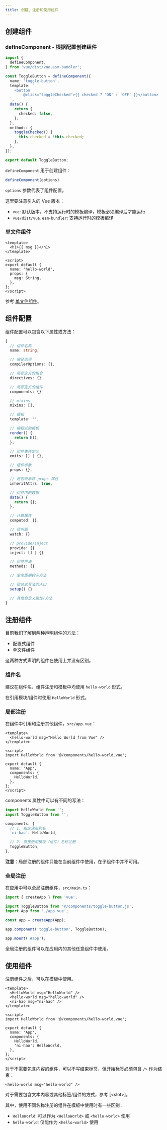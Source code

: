 ```yaml
---
title: 创建、注册和使用组件
---
```


## 创建组件

### defineComponent - 根据配置创建组件

``` ts title="components/toggle-button.ts"
import {
  defineComponent,
} from 'vue/dist/vue.esm-bundler';

const ToggleButton = defineComponent({
  name: 'toggle-button',
  template: `
    <button
        @click="toggleChecked">{{ checked ? 'ON' : 'OFF' }}</button>
  `,
  data() {
    return {
      checked: false,
    };
  },
  methods: {
    toggleChecked() {
      this.checked = !this.checked;
    },
  },
});

export default ToggleButton;
```

`defineComponent` 用于创建组件：

``` ts
defineComponent(options)
```

`options` 参数代表了组件配置。

这里要注意引入的 Vue 版本：

+ `vue`: 默认版本，不支持运行时的模板编译，模板必须编译后才能运行
+ `vue/dist/vue.esm-bundler`: 支持运行时的模板编译

### 单文件组件

``` vue title="components/hello-world.vue"
<template>
  <h1>{{ msg }}</h1>
</template>

<script>
export default {
  name: 'hello-world',
  props: {
    msg: String,
  },
};
</script>
```

参考 [单文件组件](./sfc)。

## 组件配置

组件配置可以包含以下属性或方法：

``` ts
{
  // 组件名称
  name: string;

  // 编译选项
  compilerOptions: {},

  // 局部定义的指令
  directives: {}

  // 局部定义的组件
  components: {}

  // mixins
  mixins: [],

  // 模板
  template: '',

  // 编程式的模板
  render() {
    return h();
  };

  // 组件事件定义
  emits: [] | {},

  // 组件参数
  props: {},

  // 是否继承非 props 属性
  inheritAttrs: true,

  // 组件内的数据
  data() {
    return {};
  },

  // 计算属性
  computed: {},

  // 侦听器
  watch: {}

  // provide/inject
  provide: {}
  inject: [] | {}

  // 组件方法
  methods: {}

  // 生命周期钩子方法

  // 组合式写法的入口
  setup() {}

  // 其他自定义属性/方法
}
```

## 注册组件

目前我们了解到两种声明组件的方法：

+ 配置式组件
+ 单文件组件

这两种方式声明的组件在使用上并没有区别。

### 组件名

建议在组件名、组件注册和模板中均使用 `hello-world` 形式。

在引用模块/组件时使用 `HelloWorld` 形式。

### 局部注册

在组件中引用和注册其他组件，`src/app.vue`：

``` vue
<template>
  <hello-world msg="Hello World from Vue" />
</template>

<script>
import HelloWorld from '@/components/hello-world.vue';

export default {
  name: 'App',
  components: {
    HelloWorld,
  },
};
</script>
```

components 属性中可以有不同的写法：

``` ts
import HelloWorld from '';
import ToggleButton from '';

components: {
  // 1. 指定注册别名
  `ni-hao`: HelloWorld,

  // 2. 直接使用模块（组件）名称注册
  ToggleButton,
},
```

**注意**：局部注册的组件只能在当前组件中使用，在子组件中并不可用。

### 全局注册

在应用中可以全局注册组件，`src/main.ts`：

``` ts
import { createApp } from 'vue';

import ToggleButton from '@/components/toggle-button.js';
import App from './app.vue';

const app = createApp(App);

app.component('toggle-button', ToggleButton);

app.mount('#app');
```

全局注册的组件可以在应用内的其他任意组件中使用。

## 使用组件

注册组件之后，可以在模板中使用。

``` vue
<template>
  <HelloWorld msg="HelloWorld" />
  <hello-world msg="hello-world" />
  <ni-hao msg="ni-hao" />
</template>

<script>
import HelloWorld from '@/components/hello-world.vue';

export default {
  name: 'App',
  components: {
    HelloWorld,
    'ni-hao': HelloWorld,
  },
};
</script>
```

对于不需要包含内容的组件，可以不写结束标签，但开始标签必须包含 `/>` 作为结束：

``` vue
<hello-world msg="hello-world" />
```

对于需要包含文本内容或其他标签/组件的方式，参考 [\<slot\>]。

其中，使用不同名称注册的组件在模板中使用时有一些区别：

+ `HelloWorld`: 可以作为 `<HelloWorld>` 或 `<hello-world>` 使用
+ `hello-world`: 仅能作为 `<hello-world>` 使用
